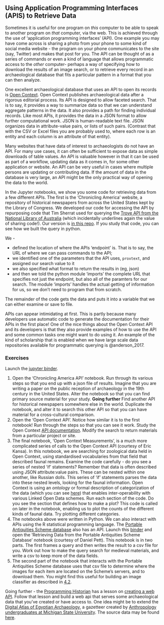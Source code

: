 ## Using Application Programming Interfaces (APIS) to Retrieve Data

Sometimes it is useful for one program on _this_ computer to be able to speak to another program on _that_ computer, via the web. This is achieved through the use of 'application programming interfaces' (API). One example you may have come across is sharing a photo from your phone to some kind of social media website - the program on your phone communicates to the site (say, Twitter) and makes that post for you. The API can be thought of as a series of commands or even a kind of language that allows programmatic access to the _other_ computer- perhaps a way of specifying how to download the results of an image search, or to retrieve every record in an archaeological database that fits a particular pattern in a format that you can then analyze.

One excellent archaeological database that uses an API to open its records is [Open Context](http://opencontext.org). Open Context publishes archaeological data after a rigorous editorial process. Its API is designed to allow faceted search. That is to say, it provides a way to summarize data so that we can understand aggregate patterns in the data. It also provides a path for finding individual records. Like most APIs, it provides the data in a JSON format to allow further computational work. JSON is human-readable text file. JSON organizes data in attribute-value pairs, or lists of such pairs. (Contrast that with the CSV or Excel files you are probably used to, where each row is an entity and each column is an attribute of that entity). 

Many websites that have data of interest to archaeologists do not have an API. For many use cases, it can often be sufficient to expose data as simple downloads of table values. An API is valuable however in that it can be used as part of a workflow, updating data as it comes in, for some other application or website. An API can be very useful in cases where multiple persons are updating or contributing data. If the amount of data in the database is very large, an API might be the only practical way of opening the data to the world.

In the Jupyter notebooks, we show you some code for retrieving data from a few different APIs. The first is the 'Chronicling America' website, a repository of historical newspapers from across the United States kept by the Library of Congress. We developed our code for accessing the API by repurposing code that Tim Sherrat used for querying the [Trove API from the National Library of Australia](https://github.com/wragge/ozglam-workbench/blob/master/Trove/1-Introduction-to-the-Trove-API.ipynb) (which incidentally underlines again the value of sharing code!). Our version is [in this repo](https://github.com/o-date/open-context-jupyter/blob/master/notebooks/chronicling%20america%20api.ipynb). If you study that code, you can see how we built the query in python. 

We -

- defined the location of where the APIs 'endpoint' is. That is to say, the URL of where we can pass commands to the API;
- we identified one of the parameters that the API uses, `proxtext`, and assigned our search value to it
- we also specified what format to return the results in (eg, json)
- and then we told the python module 'imports' the complete URL that specifies not just the endpoint, but also all of the paramters for our search. The module 'imports' handles the actual getting of information for us, so we don't need to program that from scratch.

The remainder of the code gets the data and puts it into a variable that we can either examine or save to file.

APIs can appear intimidating at first. This is partly because many developers use automatic code to generate the documentation for their APIs in the first place! One of the nice things about the Open Context API and its developers is that they also provide examples of how to use the API and some common tasks one might want to do using it. An example of the kind of scholarship that is enabled when we have large scale data repositories available for programmatic querying is @anderson_2017.

### Exercises

Launch the [jupyter binder](http://mybinder.org/v2/gh/o-date/open-context-jupyter/master). 

1. Open the 'Chronicling America API' notebook. Run through its various steps so that you end up with a json file of results. Imagine that you are writing a paper on the public reception of archaeology in the 19th century in the United States. Alter the notebook so that you can find primary source material for your study. **Going further** Find another API for historical newspapers somewhere else in the world. Duplicate the notebook, and alter it to search this other API so that you can have material for a cross-cultural comparison.
2. Open the 'Open Context API'. Notice how similar it is to the first notebook! Run through the steps so that you can see it work. Study the Open Context [API documentation](https://opencontext.org/about/services). Modify the search to return materials from a particular project or site.
3. The final notebook, 'Open Context Measurements', is a much more complicated series of calls to the Open Context API (courtesy of Eric Kansa). In this notebook, we are searching for zoological data held in Open Context, using standardised vocabularies from that field that described faunal remains. Examine the code carefully - do you see a series of nested 'if' statements? Remember that data is often described using JSON attribute:value pairs. These can be nested within one another, like Russian dolls. This series of 'if' statements parses the data into these nested levels, looking for the faunal information. Open Context is using an _ontology_ or formal description of categorization of the data (which you can see [here](https://opencontext.org/vocabularies/open-context-zooarch/)) that enables inter-operability with various Linked Open Data schemes. Run each section of the code. Do you see the section that defines how to make a plot? This code is called on later in the notebook, enabling us to plot the counts of the different kinds of faunal data. Try plotting different categories.
4. The notebooks above were written in Python. We can also interact with APIs using the R statistical programming language. The [Portable Antiquities Scheme database](http://finds.org.uk) also has an API. Launch this [binder](https://mybinder.org/v2/gh/o-date/notebooks-archdata/master) and open the 'Retrieving Data from the Portable Antiquities Scheme Database' notebook (courtesy of Daniel Pett). This notebook is in two parts. The first frames a query and then writes the result to a csv file for you. Work out how to make the query search for medieval materials, and write a csv to keep more of the data fields.
5. The second part of the notebook that interacts with the Portable Antiquities Scheme database uses that csv file to determine where the images for each item are located on the Scheme's servers, and to download them. You might find this useful for building an image classifier as described in [4.2](computer-vision-and-archaeology.html).

Going further - the [Programming Historian](https://programminghistorian.org/) has a lesson on [creating a web API](https://programminghistorian.org/en/lessons/creating-apis-with-python-and-flask). Follow that lesson and build a web api that serves some archaeological data that you've created or have access to. One idea might be to extend the [Digital Atlas of Egyptian Archaeology](https://msu-anthropology.github.io/daea/), a gazetteer created by [Anthropology undergraduates at Michigan State University](http://leadr.msu.edu/projects/fall-2014-3/daea/). The source data may be found [here](https://github.com/msu-anthropology/daea/blob/master/sites-popup.csv). 